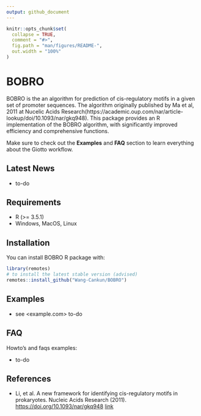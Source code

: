 ```yaml
---
output: github_document
---
```


<!-- README.md is generated from README.Rmd. Please edit that file -->

```r
knitr::opts_chunk$set(
  collapse = TRUE,
  comment = "#>",
  fig.path = "man/figures/README-",
  out.width = "100%"
)
```

# BOBRO

<!-- badges: start -->
<!-- badges: end -->


BOBRO is the an algorithm for prediction of cis-regulatory motifs in a given set of promoter sequences. 
    The algorithm originally published by Ma et al, 2011 at Nucelic Acids Research(https://academic.oup.com/nar/article-lookup/doi/10.1093/nar/gkq948).
    This package provides an R implementation of the BOBRO algorithm, with significantly improved efficiency and comprehensive functions.

Make sure to check out the **Examples** and **FAQ** section to learn
everything about the Giotto workflow.



## Latest News

  - to-do

 

## Requirements

  - R (\>= 3.5.1)
  - Windows, MacOS, Linux


## Installation

You can install BOBRO R package with:

``` r
library(remotes)
# to install the latest stable version (advised)
remotes::install_github("Wang-Cankun/BOBRO")

```

## Examples

  - see <example.com> to-do

## FAQ

Howto’s and faqs examples:

  - to-do


## References

  - Li, et al. A new framework for identifying cis-regulatory motifs in prokaryotes. Nucleic Acids Research
    (2011). <https://doi.org/10.1093/nar/gkq948>
    [link](https://academic.oup.com/nar/article/39/7/e42/1151705)
